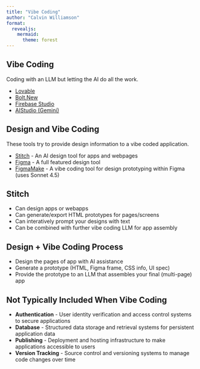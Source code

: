 ```yaml
---
title: "Vibe Coding"
author: "Calvin Williamson"
format:
  revealjs:
    mermaid:
      theme: forest
---
```


## Vibe Coding

Coding with an LLM but letting the AI do all the work.

- [Lovable](https://lovable.dev/)
- [Bolt.New](https://bolt.new/)
- [Firebase Studio](https://firebase.google.com/)
- [AIStudio (Gemini)](https://aistudio.google.com/apps)

## Design and Vibe Coding

These tools try to provide design information to a vibe coded application.

- [Stitch](https://stitch.withgoogle.com/) - An AI design tool for apps and webpages
- [Figma](https://www.figma.com/) - A full featured design tool
- [FigmaMake](https://www.figma.com/make/) - A vibe coding tool for design prototyping within Figma (uses Sonnet 4.5)

## Stitch

- Can design apps or webapps
- Can generate/export HTML prototypes for pages/screens
- Can interatively prompt your designs with text
- Can be combined with further vibe coding LLM for app assembly

## Design + Vibe Coding Process

- Design the pages of app with AI assistance
- Generate a prototype (HTML, Figma frame, CSS info, UI spec)
- Provide the prototype to an LLM that assembles your final (multi-page) app

## Not Typically Included When Vibe Coding

- **Authentication** - User identity verification and access control systems to secure applications
- **Database** - Structured data storage and retrieval systems for persistent application data
- **Publishing** - Deployment and hosting infrastructure to make applications accessible to users
- **Version Tracking** - Source control and versioning systems to manage code changes over time
